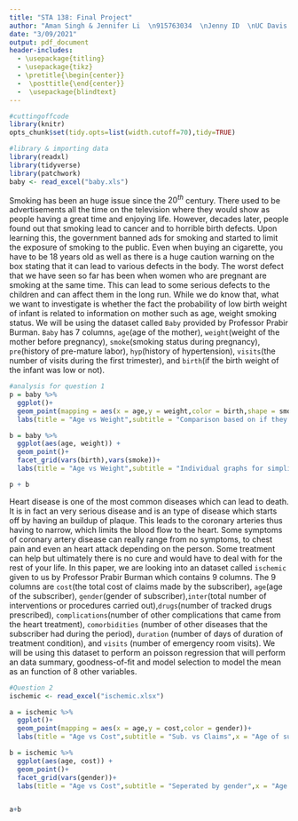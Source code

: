```yaml
---
title: "STA 138: Final Project"
author: "Aman Singh & Jennifer Li  \n915763034  \nJenny ID  \nUC Davis  \n Instructor: Prabir Burman  "
date: "3/09/2021"
output: pdf_document
header-includes:
  - \usepackage{titling}
  - \usepackage{tikz}
  - \pretitle{\begin{center}}
  -  \posttitle{\end{center}}
  -  \usepackage{blindtext}
---
```

\newpage
\begin{center}
\LARGE{Question 1: Low Birth Rate}
\end{center}
\newpage
```r
#cuttingoffcode
library(knitr)
opts_chunk$set(tidy.opts=list(width.cutoff=70),tidy=TRUE)
```
\newcommand*\circled[1]{\tikz[baseline=(char.base)]{
            \node[shape=circle,draw,inner sep=2pt] (char) {#1};}}
  
```r
#library & importing data
library(readxl)
library(tidyverse)
library(patchwork)
baby <- read_excel("baby.xls")
```



\circled{I} \textbf{Introduction}

Smoking has been an huge issue since the $20^{th}$ century. There used to be advertisements all the time on the television where they would show as people having a great time and enjoying life. However, decades later, people found out that smoking lead to cancer and to horrible birth defects. Upon learning this, the government banned ads for smoking and started to limit the exposure of smoking to the public. Even when buying an cigarette, you have to be 18 years old as well as there is a huge caution warning on the box stating that it can lead to various defects in the body. The worst defect that we have seen so far has been when women who are pregnant are smoking at the same time. This can lead to some serious defects to the children and can affect them in the long run. While we do know that, what we want to investigate is whether the fact the probability of low birth weight of infant is related to information on mother such as age, weight smoking status. We will be using the dataset called `Baby` provided by Professor Prabir Burman. `Baby` has 7 columns, `age`(age of the mother), `weight`(weight of the mother before pregnancy), `smoke`(smoking status during pregnancy), `pre`(history of pre-mature labor), `hyp`(history of hypertension), `visits`(the number of visits during the first trimester), and `birth`(if the birth weight of the infant was low or not).

\circled{II} \textbf{Materials and Methods}



```r
#analysis for question 1
p = baby %>%
  ggplot()+
  geom_point(mapping = aes(x = age,y = weight,color = birth,shape = smoke))+
  labs(title = "Age vs Weight",subtitle = "Comparison based on if they smoked or not",x = "Age of Mother",y = "Weight of mother",color = "Birth",caption = "Graph A",shape = "Smoke")

b = baby %>%
  ggplot(aes(age, weight)) + 
  geom_point()+
  facet_grid(vars(birth),vars(smoke))+
  labs(title = "Age vs Weight",subtitle = "Individual graphs for simplisticity",x = "Age of Mother",y = "Weight of mother",caption = "Graph B")

p + b
```





\circled{III} \textbf{Results}

\circled{IV} \textbf{Conclusion}

\newpage
\begin{center}
\LARGE{Question 2: Ischemic heart disease}
\end{center}

\newpage
\circled{I} \textbf{Introduction}

Heart disease is one of the most common diseases which can lead to death. It is in fact an very serious disease and is an type of disease which starts off by having an buildup of plaque. This leads to the coronary arteries thus having to narrow, which limits the blood flow to the heart. Some symptoms of coronary artery disease can really range from no symptoms, to chest pain and even an heart attack depending on the person. Some treatment can help but ultimately there is no cure and would have to deal with for the rest of your life. In this paper, we are looking into an dataset called `ischemic` given to us by Professor Prabir Burman which contains 9 columns. The 9 columns are `cost`(the total cost of claims made by the subscriber), `age`(age of the subscriber), `gender`(gender of subscriber),`inter`(total number of interventions or procedures carried out),`drugs`(number of tracked drugs prescribed), `complications`(number of other complications that came from the heart treatment), `comorbidities` (number of other diseases that the subscriber had during the period), `duration` (number of days of duration of treatment condition), and `visits` (number of emergency room visits). We will be using this dataset to perform an poisson regression that will perform an data summary, goodness-of-fit and model selection to model the mean as an function of 8 other variables.

\circled{II} \textbf{Materials and Methods}

```r
#Question 2
ischemic <- read_excel("ischemic.xlsx")
```
```r
a = ischemic %>%
  ggplot()+
  geom_point(mapping = aes(x = age,y = cost,color = gender))+
  labs(title = "Age vs Cost",subtitle = "Sub. vs Claims",x = "Age of subscriber",y = "Total cost of claims",color = "Gender",caption = "Graph B",shape = "Smoke")

b = ischemic %>%
  ggplot(aes(age, cost)) + 
  geom_point()+
  facet_grid(vars(gender))+
  labs(title = "Age vs Cost",subtitle = "Seperated by gender",x = "Age of subscriber",y = "Total cost of claims",caption = "Graph B")


a+b
```

\circled{III} \textbf{Results}

\circled{IV} \textbf{Conclusion}

\newpage
\circled{V} \center{\textbf{Code Appendix}}
```r
```

